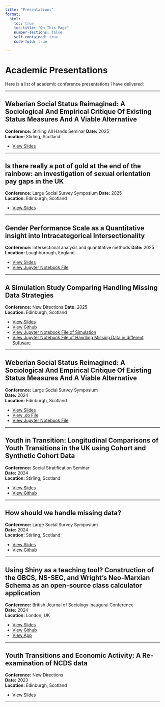 ---
title: "Presentations"
format: 
  html:
    toc: true
    toc-title: "On This Page"
    number-sections: false
    self-contained: true
    code-fold: true

---

# Academic Presentations

Here is a list of academic conference presentations I have delivered:

---

## Weberian Social Status Reimagined: A Sociological And Empirical Critique Of Existing Status Measures And A Viable Alternative

**Conference:** Stirling All Hands Seminar
**Date:** 2025  
**Location:** Stirling, Scotland  

- [View Slides](status_stirling_SO_v1_23062025.pdf){target="_blank"} 

---

## Is there really a pot of gold at the end of the rainbow: an investigation of sexual orientation pay gaps in the UK

**Conference:** Large Social Survey Symposium
**Date:** 2025  
**Location:** Edinburgh, Scotland  

- [View Slides](Sexuality_Income_Gap_SO_27052025_v2.pdf){target="_blank"}

---

## Gender Performance Scale as a Quantitative insight into Intracategorical Intersectionality

**Conference:** Intersectional analysis and quantitative methods
**Date:** 2025  
**Location:** Loughborough, England  

- [View Slides](genderperformance_SO_10042025.pdf){target="_blank"}
- [View Jupyter Notebook File](Gender_Performance_SO_10032025_V2.ipynb){target="_blank"} 

---

## A Simulation Study Comparing Handling Missing Data Strategies

**Conference:** New Directions
**Date:** 2025  
**Location:** Edinburgh, Scotland  

- [View Slides](new_directions_missing_data_05042025.pdf){target="_blank"}
- [View Github](https://github.com/Scott0atley/comparingmissingdatamethods/tree/main){target="_blank"} 
- [View Jupyter Notebook File of Simulation](Handling_Missing_Simulation.ipynb){target="_blank"} 
- [View Jupyter Notebook File of Handling Missing Data in different Software](Handling_Missing_Data_Methods_Software.ipynb){target="_blank"} 

---

## Weberian Social Status Reimagined: A Sociological And Empirical Critique Of Existing Status Measures And A Viable Alternative

**Conference:** Large Social Survey Symposium  
**Date:** 2024  
**Location:** Edinburgh, Scotland  

- [View Slides](large_surveys_social_status_29112024.pdf){target="_blank"} 
- [View .do File](status_test_29112024.do){target="_blank"} 
- [View Jupyter Notebook File](social_status_so_01122024_v1.ipynb){target="_blank"} 


---

## Youth in Transition: Longitudinal Comparisons of Youth Transitions in the UK using Cohort and Synthetic Cohort Data

**Conference:** Social Stratification Seminar  
**Date:** 2024  
**Location:** Stirling, Scotland  

- [View Slides](stirling_scott_oatley_20240827.pdf){target="_blank"} 
- [View Github](https://github.com/Scott0atley/YouthTransitions){target="_blank"} 

---

## How should we handle missing data?

**Conference:** Large Social Survey Symposium  
**Date:** 2024  
**Location:** Stirling, Scotland  

- [View Slides](large_surveys_missing_data_02052024.pdf){target="_blank"}
- [View Github](https://github.com/Scott0atley/comparingmissingdatamethods/tree/main){target="_blank"} 

---


## Using Shiny as a teaching tool? Construction of the GBCS, NS-SEC, and Wright’s Neo-Marxian Schema as an open-source class calculator application

**Conference:** British Journal of Sociology Inaugural Conference  
**Date:** 2024  
**Location:** London, UK  

- [View Slides](BJS_Conference_Shiny_13042024.pdf){target="_blank"} 
- [View Github](https://github.com/EOSSCC/Class-Calculator){target="_blank"} 
- [View App](https://eosscc.shinyapps.io/Class_Calculator/){target="_blank"} 

---

## Youth Transitions and Economic Activity: A Re-examination of NCDS data

**Conference:** New Directions  
**Date:** 2023  
**Location:** Edinburgh, Scotland  

- [View Slides](qstep_18022024.pdf){target="_blank"}

---
